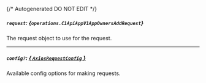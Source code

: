 {/* Autogenerated DO NOT EDIT  */}

##### `request`: *{`operations.C1ApiAppV1AppOwnersAddRequest`}*
The request object to use for the request.
<Collapsible>
    <C1ApiAppV1AppOwnersAddRequest/>
</Collapsible>

---
##### `config?`: [*{ `AxiosRequestConfig` }*](https://axios-http.com/docs/req_config)
Available config options for making requests.


